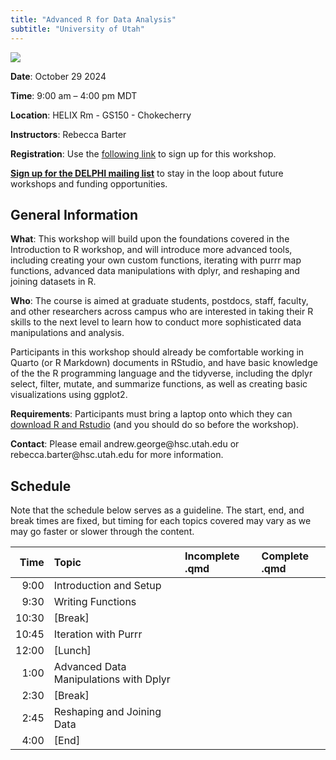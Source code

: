 ```yaml
---
title: "Advanced R for Data Analysis"
subtitle: "University of Utah"
---
```


[![](DELPHI-long.png)](https://uofuhealth.utah.edu/delphi-data-science-initiative)


::: {.callout-note appearance="simple" icon=false}
**Date**: October 29 2024

**Time**: 9:00 am -- 4:00 pm MDT

**Location**: HELIX Rm - GS150 - Chokecherry

**Instructors**: Rebecca Barter
:::

**Registration**: Use the [following link](????) to sign up for this workshop.

[**Sign up for the DELPHI mailing list**](https://www.lists.utah.edu/wws/subscribe/delphi?previous_action=info) to stay in the loop about future workshops and funding opportunities.

## General Information

**What**: This workshop will build upon the foundations covered in the Introduction to R workshop, and will introduce more advanced tools, including creating your own custom functions, iterating with purrr map functions, advanced data manipulations with dplyr, and reshaping and joining datasets in R.

**Who**: The course is aimed at graduate students, postdocs, staff, faculty, and other researchers across campus who are interested in taking their R skills to the next level to learn how to conduct more sophisticated data manipulations and analysis. 

Participants in this workshop should already be comfortable working in Quarto (or R Markdown) documents in RStudio, and have basic knowledge of the the R programming language and the tidyverse, including the dplyr select, filter, mutate, and summarize functions, as well as creating basic visualizations using ggplot2.

**Requirements**: Participants must bring a laptop onto which they can [download R and Rstudio](https://posit.co/download/rstudio-desktop/) (and you should do so before the workshop).

**Contact**: Please email andrew.george@hsc.utah.edu or rebecca.barter@hsc.utah.edu for more information.

## Schedule

Note that the schedule below serves as a guideline. The start, end, and break times are fixed, but timing for each topics covered may vary as we may go faster or slower through the content.



| Time  | Topic     | Incomplete .qmd |  Complete .qmd |
| ----:|:----|:---------------|:-----------------|
| 9:00   | Introduction and Setup |   |   |
| 9:30    | Writing Functions |    | |
| 10:30   | [Break] |   |    |
| 10:45   | Iteration with Purrr |  |     |
| 12:00  | [Lunch] | |    |
| 1:00   | Advanced Data Manipulations with Dplyr | |  |
| 2:30   | [Break] | |    |
| 2:45   | Reshaping and Joining Data |  |    |
| 4:00   | [End] |  |    |

